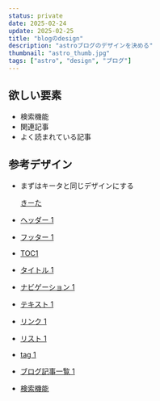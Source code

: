 ```yaml
---
status: private
date: 2025-02-24
update: 2025-02-25
title: "blogのdesign"
description: "astroブログのデザインを決める"
thumbnail: "astro_thumb.jpg"
tags: ["astro", "design", "ブログ"]
---
```


## 欲しい要素

- 検索機能
- 関連記事
- よく読まれている記事

## 参考デザイン

- まずはキータと同じデザインにする

  [きーた](https://qiita.com/)

- [ヘッダー 1]()
- [フッター 1]()
- [TOC1]()
- [タイトル 1]()
- [ナビゲーション 1]()
- [テキスト 1]()
- [リンク 1]()
- [リスト 1]()
- [tag 1]()
- [ブログ記事一覧 1]()
- [検索機能]()
